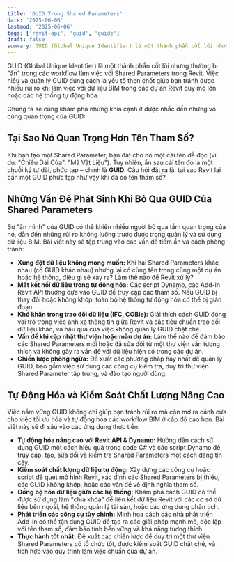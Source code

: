 ```yaml
---
title: 'GUID Trong Shared Parameters'
date: '2025-06-06'
lastmod: '2025-06-06'
tags: ['revit-api', 'guid', 'guide']
draft: false
summary: GUID (Global Unique Identifier) là một thành phần cốt lõi nhưng thường bị "ẩn" trong các workflow làm việc với Shared Parameters trong Revit.
---
```


GUID (Global Unique Identifier) là một thành phần cốt lõi nhưng thường bị "ẩn" trong các workflow làm việc với Shared Parameters trong Revit. Việc hiểu và quản lý GUID đúng cách là yếu tố then chốt giúp bạn tránh được nhiều rủi ro khi làm việc với dữ liệu BIM trong các dự án Revit quy mô lớn hoặc các hệ thống tự động hóa.

Chúng ta sẽ cùng khám phá những khía cạnh ít được nhắc đến nhưng vô cùng quan trọng của GUID:

## Tại Sao Nó Quan Trọng Hơn Tên Tham Số?

Khi bạn tạo một Shared Parameter, bạn đặt cho nó một cái tên dễ đọc (ví dụ: "Chiều Dài Cửa", "Mã Vật Liệu"). Tuy nhiên, ẩn sau cái tên đó là một chuỗi ký tự dài, phức tạp – chính là **GUID**. Câu hỏi đặt ra là, tại sao Revit lại cần một GUID phức tạp như vậy khi đã có tên tham số?

## Những Vấn Đề Phát Sinh Khi Bỏ Qua GUID Của Shared Parameters

Sự "ẩn mình" của GUID có thể khiến nhiều người bỏ qua tầm quan trọng của nó, dẫn đến những rủi ro không lường trước được trong quản lý và sử dụng dữ liệu BIM. Bài viết này sẽ tập trung vào các vấn đề tiềm ẩn và cách phòng tránh:

- **Xung đột dữ liệu không mong muốn:** Khi hai Shared Parameters khác nhau (có GUID khác nhau) nhưng lại có cùng tên trong cùng một dự án hoặc hệ thống, điều gì sẽ xảy ra? Làm thế nào để Revit xử lý?
- **Mất kết nối dữ liệu trong tự động hóa:** Các script Dynamo, các Add-in Revit API thường dựa vào GUID để truy cập các tham số. Nếu GUID bị thay đổi hoặc không khớp, toàn bộ hệ thống tự động hóa có thể bị gián đoạn.
- **Khó khăn trong trao đổi dữ liệu (IFC, COBie):** Giải thích cách GUID đóng vai trò trong việc ánh xạ thông tin giữa Revit và các tiêu chuẩn trao đổi dữ liệu khác, và hậu quả của việc không quản lý GUID chặt chẽ.
- **Vấn đề khi cập nhật thư viện hoặc mẫu dự án:** Làm thế nào để đảm bảo các Shared Parameters mới hoặc đã sửa đổi từ một thư viện vẫn tương thích và không gây ra vấn đề với dữ liệu hiện có trong các dự án.
- **Chiến lược phòng ngừa:** Đề xuất các phương pháp hay nhất để quản lý GUID, bao gồm việc sử dụng các công cụ kiểm tra, duy trì thư viện Shared Parameter tập trung, và đào tạo người dùng.

## Tự Động Hóa và Kiểm Soát Chất Lượng Nâng Cao

Việc nắm vững GUID không chỉ giúp bạn tránh rủi ro mà còn mở ra cánh cửa cho việc tối ưu hóa và tự động hóa các workflow BIM ở cấp độ cao hơn. Bài viết này sẽ đi sâu vào các ứng dụng thực tiễn:

- **Tự động hóa nâng cao với Revit API & Dynamo:** Hướng dẫn cách sử dụng GUID một cách hiệu quả trong code C# và các script Dynamo để truy cập, tạo, sửa đổi và kiểm tra Shared Parameters một cách đáng tin cậy.
- **Kiểm soát chất lượng dữ liệu tự động:** Xây dựng các công cụ hoặc script để quét mô hình Revit, xác định các Shared Parameters bị thiếu, các GUID không khớp, hoặc các vấn đề về định nghĩa tham số.
- **Đồng bộ hóa dữ liệu giữa các hệ thống:** Khám phá cách GUID có thể được sử dụng làm "chìa khóa" để liên kết dữ liệu Revit với các cơ sở dữ liệu bên ngoài, hệ thống quản lý tài sản, hoặc các ứng dụng phân tích.
- **Phát triển các công cụ tùy chỉnh:** Minh họa cách các nhà phát triển Add-in có thể tận dụng GUID để tạo ra các giải pháp mạnh mẽ, độc lập với tên tham số, đảm bảo tính bền vững và khả năng tương thích.
- **Thực hành tốt nhất:** Đề xuất các chiến lược để duy trì một thư viện Shared Parameters có tổ chức tốt, được kiểm soát GUID chặt chẽ, và tích hợp vào quy trình làm việc chuẩn của dự án.
